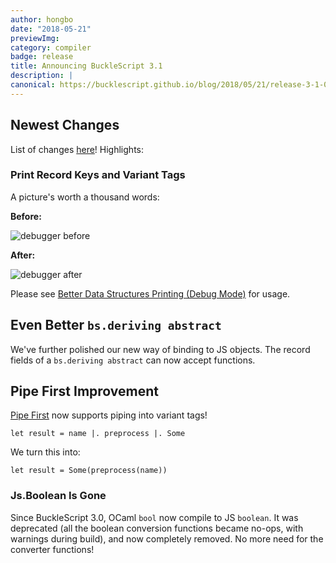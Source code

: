 ```yaml
---
author: hongbo
date: "2018-05-21" 
previewImg:
category: compiler
badge: release
title: Announcing BuckleScript 3.1
description: |
canonical: https://bucklescript.github.io/blog/2018/05/21/release-3-1-0
---
```


## Newest Changes

List of changes
[here](https://github.com/BuckleScript/bucklescript/blob/master/Changes.md#310)!
Highlights:

### Print Record Keys and Variant Tags

A picture's worth a thousand words:

**Before:**

<img src="https://bucklescript.github.io/img/debugger-before.png" alt="debugger before"/>

**After:**

<img src="https://bucklescript.github.io/img/debugger-after.png" alt="debugger after" />

Please see [Better Data Structures Printing (Debug
Mode)](/docs/reason-compiler/latest/better-data-structures-printing-debug-mode) for usage.

## Even Better `bs.deriving abstract`

We've further polished our new way of binding to JS objects. The record fields
of a `bs.deriving abstract` can now accept functions.

## Pipe First Improvement

[Pipe First](/docs/manual/latest/pipe) now supports piping into variant tags!

```reason
let result = name |. preprocess |. Some
```

We turn this into:

```reason
let result = Some(preprocess(name))
```

### Js.Boolean Is Gone

Since BuckleScript 3.0, OCaml `bool` now compile to JS `boolean`. It was
deprecated (all the boolean conversion functions became no-ops, with warnings
during build), and now completely removed. No more need for the converter
functions!
